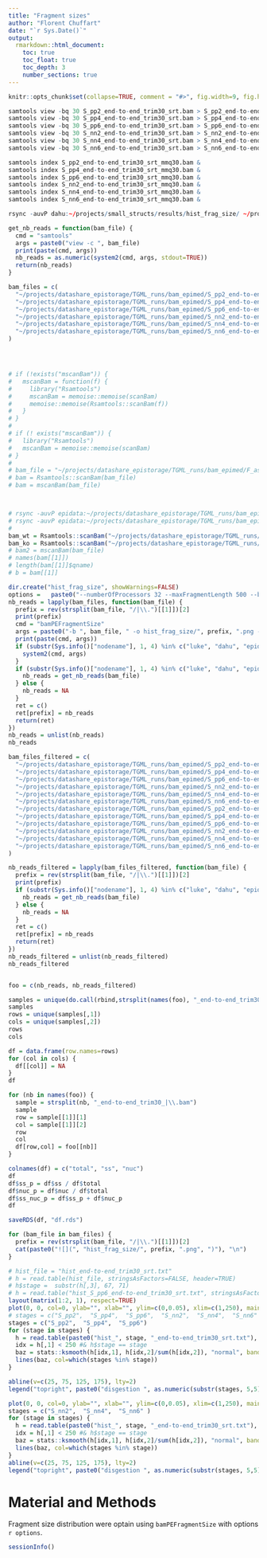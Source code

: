 ```yaml
---
title: "Fragment sizes"
author: "Florent Chuffart"
date: "`r Sys.Date()`"
output:
  rmarkdown::html_document:
    toc: true
    toc_float: true
    toc_depth: 3
    number_sections: true
---
```



```r
knitr::opts_chunk$set(collapse=TRUE, comment = "#>", fig.width=9, fig.height=6, eval=TRUE, echo=FALSE, results="hide")
``` 

```r
samtools view -bq 30 S_pp2_end-to-end_trim30_srt.bam > S_pp2_end-to-end_trim30_srt_mmq30.bam &
samtools view -bq 30 S_pp4_end-to-end_trim30_srt.bam > S_pp4_end-to-end_trim30_srt_mmq30.bam &
samtools view -bq 30 S_pp6_end-to-end_trim30_srt.bam > S_pp6_end-to-end_trim30_srt_mmq30.bam &
samtools view -bq 30 S_nn2_end-to-end_trim30_srt.bam > S_nn2_end-to-end_trim30_srt_mmq30.bam &
samtools view -bq 30 S_nn4_end-to-end_trim30_srt.bam > S_nn4_end-to-end_trim30_srt_mmq30.bam &
samtools view -bq 30 S_nn6_end-to-end_trim30_srt.bam > S_nn6_end-to-end_trim30_srt_mmq30.bam &

samtools index S_pp2_end-to-end_trim30_srt_mmq30.bam &
samtools index S_pp4_end-to-end_trim30_srt_mmq30.bam &
samtools index S_pp6_end-to-end_trim30_srt_mmq30.bam &
samtools index S_nn2_end-to-end_trim30_srt_mmq30.bam &
samtools index S_nn4_end-to-end_trim30_srt_mmq30.bam &
samtools index S_nn6_end-to-end_trim30_srt_mmq30.bam &

rsync -auvP dahu:~/projects/small_structs/results/hist_frag_size/ ~/projects/small_structs/results/hist_frag_size/

```

```r
get_nb_reads = function(bam_file) {
  cmd = "samtools"
  args = paste0("view -c ", bam_file)
  print(paste(cmd, args))
  nb_reads = as.numeric(system2(cmd, args, stdout=TRUE))
  return(nb_reads)
}

bam_files = c(
  "~/projects/datashare_epistorage/TGML_runs/bam_epimed/S_pp2_end-to-end_trim30_srt_mmq30.bam",
  "~/projects/datashare_epistorage/TGML_runs/bam_epimed/S_pp4_end-to-end_trim30_srt_mmq30.bam",
  "~/projects/datashare_epistorage/TGML_runs/bam_epimed/S_pp6_end-to-end_trim30_srt_mmq30.bam",
  "~/projects/datashare_epistorage/TGML_runs/bam_epimed/S_nn2_end-to-end_trim30_srt_mmq30.bam",
  "~/projects/datashare_epistorage/TGML_runs/bam_epimed/S_nn4_end-to-end_trim30_srt_mmq30.bam",
  "~/projects/datashare_epistorage/TGML_runs/bam_epimed/S_nn6_end-to-end_trim30_srt_mmq30.bam"
)




# if (!exists("mscanBam")) {
#   mscanBam = function(f) {
#     library("Rsamtools")
#     mscanBam = memoise::memoise(scanBam)
#     memoise::memoise(Rsamtools::scanBam(f))
#   }
# }
#
# if (! exists("mscanBam")) {
#   library("Rsamtools")
#   mscanBam = memoise::memoise(scanBam)
# }
#
# bam_file = "~/projects/datashare_epistorage/TGML_runs/bam_epimed/F_ast_end-to-end_trim30.bam"
# bam = Rsamtools::scanBam(bam_file)
# bam = mscanBam(bam_file)



# rsync -auvP epidata:~/projects/datashare_epistorage/TGML_runs/bam_epimed/S_pp2_end-to-end_trim30_srt_mmq30.bam ~/projects/datashare_epistorage/TGML_runs/bam_epimed/.
# rsync -auvP epidata:~/projects/datashare_epistorage/TGML_runs/bam_epimed/S_nn2_end-to-end_trim30_srt_mmq30.bam ~/projects/datashare_epistorage/TGML_runs/bam_epimed/.
#
bam_wt = Rsamtools::scanBam("~/projects/datashare_epistorage/TGML_runs/bam_epimed/S_pp2_end-to-end_trim30_srt_mmq30.bam")
bam_ko = Rsamtools::scanBam("~/projects/datashare_epistorage/TGML_runs/bam_epimed/S_nn2_end-to-end_trim30_srt_mmq30.bam")
# bam2 = mscanBam(bam_file)
# names(bam[[1]])
# length(bam[[1]]$qname)
# b = bam[[1]]

dir.create("hist_frag_size", showWarnings=FALSE)
options =   paste0("--numberOfProcessors 32 --maxFragmentLength 500 --binSize 10000 --distanceBetweenBins 1000000")
nb_reads = lapply(bam_files, function(bam_file) {
  prefix = rev(strsplit(bam_file, "/|\\.")[[1]])[2]
  print(prefix)
  cmd = "bamPEFragmentSize"
  args = paste0("-b ", bam_file, " -o hist_frag_size/", prefix, ".png --outRawFragmentLengths hist_frag_size/", prefix, ".txt ", options)
  print(paste(cmd, args))
  if (substr(Sys.info()["nodename"], 1, 4) %in% c("luke", "dahu", "epid")) {
    system2(cmd, args)
  }
  if (substr(Sys.info()["nodename"], 1, 4) %in% c("luke", "dahu", "epid")) {
    nb_reads = get_nb_reads(bam_file)
  } else {
    nb_reads = NA
  }
  ret = c()
  ret[prefix] = nb_reads
  return(ret)
})
nb_reads = unlist(nb_reads)
nb_reads

bam_files_filtered = c(
  "~/projects/datashare_epistorage/TGML_runs/bam_epimed/S_pp2_end-to-end_trim30_fsmin025_fsmax075_srt_mmq30.bam",
  "~/projects/datashare_epistorage/TGML_runs/bam_epimed/S_pp4_end-to-end_trim30_fsmin025_fsmax075_srt_mmq30.bam",
  "~/projects/datashare_epistorage/TGML_runs/bam_epimed/S_pp6_end-to-end_trim30_fsmin025_fsmax075_srt_mmq30.bam",
  "~/projects/datashare_epistorage/TGML_runs/bam_epimed/S_nn2_end-to-end_trim30_fsmin025_fsmax075_srt_mmq30.bam",
  "~/projects/datashare_epistorage/TGML_runs/bam_epimed/S_nn4_end-to-end_trim30_fsmin025_fsmax075_srt_mmq30.bam",
  "~/projects/datashare_epistorage/TGML_runs/bam_epimed/S_nn6_end-to-end_trim30_fsmin025_fsmax075_srt_mmq30.bam",
  "~/projects/datashare_epistorage/TGML_runs/bam_epimed/S_pp2_end-to-end_trim30_fsmin125_fsmax175_srt_mmq30.bam",
  "~/projects/datashare_epistorage/TGML_runs/bam_epimed/S_pp4_end-to-end_trim30_fsmin125_fsmax175_srt_mmq30.bam",
  "~/projects/datashare_epistorage/TGML_runs/bam_epimed/S_pp6_end-to-end_trim30_fsmin125_fsmax175_srt_mmq30.bam",
  "~/projects/datashare_epistorage/TGML_runs/bam_epimed/S_nn2_end-to-end_trim30_fsmin125_fsmax175_srt_mmq30.bam",
  "~/projects/datashare_epistorage/TGML_runs/bam_epimed/S_nn4_end-to-end_trim30_fsmin125_fsmax175_srt_mmq30.bam",
  "~/projects/datashare_epistorage/TGML_runs/bam_epimed/S_nn6_end-to-end_trim30_fsmin125_fsmax175_srt_mmq30.bam"
)

nb_reads_filtered = lapply(bam_files_filtered, function(bam_file) {
  prefix = rev(strsplit(bam_file, "/|\\.")[[1]])[2]
  print(prefix)
  if (substr(Sys.info()["nodename"], 1, 4) %in% c("luke", "dahu", "epid")) {
    nb_reads = get_nb_reads(bam_file)
  } else {
    nb_reads = NA
  }
  ret = c()
  ret[prefix] = nb_reads
  return(ret)
})
nb_reads_filtered = unlist(nb_reads_filtered)
nb_reads_filtered


foo = c(nb_reads, nb_reads_filtered)

samples = unique(do.call(rbind,strsplit(names(foo), "_end-to-end_trim30_|\\.bam"))[,])
samples
rows = unique(samples[,1])
cols = unique(samples[,2])
rows 
cols 

df = data.frame(row.names=rows)
for (col in cols) {
  df[[col]] = NA  
}
df

for (nb in names(foo)) {
  sample = strsplit(nb, "_end-to-end_trim30_|\\.bam")
  sample
  row = sample[[1]][1]
  col = sample[[1]][2]
  row
  col 
  df[row,col] = foo[[nb]]    
}

colnames(df) = c("total", "ss", "nuc")
df
df$ss_p = df$ss / df$total
df$nuc_p = df$nuc / df$total
df$ss_nuc_p = df$ss_p + df$nuc_p 
df

saveRDS(df, "df.rds")
```


```r
for (bam_file in bam_files) {
  prefix = rev(strsplit(bam_file, "/|\\.")[[1]])[2]
  cat(paste0("![](", "hist_frag_size/", prefix, ".png", ")"), "\n")
}
```





```r
# hist_file = "hist_end-to-end_trim30_srt.txt"
# h = read.table(hist_file, stringsAsFactors=FALSE, header=TRUE)
# h$stage =  substr(h[,3], 67, 71)
# h = read.table("hist_S_pp6_end-to-end_trim30_srt.txt", stringsAsFactors=FALSE, header=TRUE)
layout(matrix(1:2, 1), respect=TRUE)
plot(0, 0, col=0, ylab="", xlab="", ylim=c(0,0.05), xlim=c(1,250), main="H2AL2 WT")
# stages = c("S_pp2",  "S_pp4",  "S_pp6",  "S_nn2",  "S_nn4",  "S_nn6" )
stages = c("S_pp2",  "S_pp4",  "S_pp6")
for (stage in stages) {
  h = read.table(paste0("hist_", stage, "_end-to-end_trim30_srt.txt"), stringsAsFactors=FALSE, header=TRUE)
  idx = h[,1] < 250 #& h$stage == stage
  baz = stats::ksmooth(h[idx,1], h[idx,2]/sum(h[idx,2]), "normal", bandwidth = 5)
  lines(baz, col=which(stages %in% stage))
}

abline(v=c(25, 75, 125, 175), lty=2)
legend("topright", paste0("disgestion ", as.numeric(substr(stages, 5,5))*2, "min"), col=1:length(stages), lty=1)

plot(0, 0, col=0, ylab="", xlab="", ylim=c(0,0.05), xlim=c(1,250), main="H2AL2 KO")
stages = c("S_nn2",  "S_nn4",  "S_nn6" )
for (stage in stages) {
  h = read.table(paste0("hist_", stage, "_end-to-end_trim30_srt.txt"), stringsAsFactors=FALSE, header=TRUE)
  idx = h[,1] < 250 #& h$stage == stage
  baz = stats::ksmooth(h[idx,1], h[idx,2]/sum(h[idx,2]), "normal", bandwidth = 5)
  lines(baz, col=which(stages %in% stage))
}
abline(v=c(25, 75, 125, 175), lty=2)
legend("topright", paste0("disgestion ", as.numeric(substr(stages, 5,5))*2, "min"), col=1:length(stages), lty=1)
```




# Material and Methods

Fragment size distribution were optain using `bamPEFragmentSize` with options `r options`.




```r
sessionInfo()
```



























